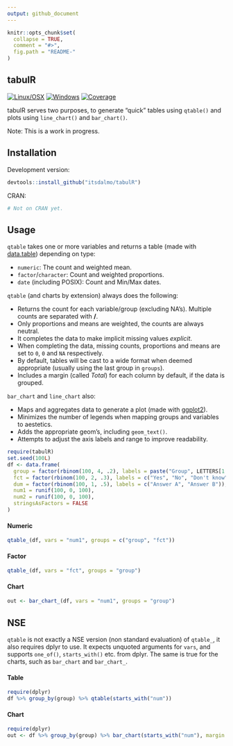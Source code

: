 ```yaml
---
output: github_document
---
```


<!-- README.md is generated from README.Rmd. Please edit that file -->

```r
knitr::opts_chunk$set(
  collapse = TRUE,
  comment = "#>",
  fig.path = "README-"
)
```

## tabulR

[![Linux/OSX](https://travis-ci.org/itsdalmo/tabulR.svg?branch=master)](https://travis-ci.org/itsdalmo/tabulR)
[![Windows](https://ci.appveyor.com/api/projects/status/github/itsdalmo/tabulR?branch=master&svg=true)](https://ci.appveyor.com/project/itsdalmo/tabulR)
[![Coverage](http://codecov.io/github/itsdalmo/tabulR/coverage.svg?branch=master)](http://codecov.io/github/itsdalmo/tabulR?branch=master)

tabulR serves two purposes, to generate "quick" tables using `qtable()` and plots using `line_chart()` and `bar_chart()`. 

Note: This is a work in progress.

## Installation

Development version:
```R
devtools::install_github("itsdalmo/tabulR")
```

CRAN:
```R
# Not on CRAN yet.
```

## Usage

`qtable` takes one or more variables and returns a table (made with [data.table](https://github.com/Rdatatable/data.table)) depending on type:

- `numeric`: The count and weighted mean.
- `factor`/`character`: Count and weighted proportions.
- `date` (including POSIX): Count and Min/Max dates. 

`qtable` (and charts by extension) always does the following:

- Returns the count for each variable/group (excluding NA's). Multiple counts are separated with **/**.
- Only proportions and means are weighted, the counts are always neutral.
- It completes the data to make implicit missing values *explicit*. 
- When completing the data, missing counts, proportions and means are set to `0`, `0` and `NA` respectively.
- By default, tables will be cast to a wide format when deemed appropriate (usually using the last group in `groups`).
- Includes a margin (called *Total*) for each column by default, if the data is grouped.

`bar_chart` and `line_chart` also:

- Maps and aggregates data to generate a plot (made with [ggplot2](https://github.com/hadley/ggplot2)).
- Minimizes the number of legends when mapping groups and variables to aestetics.
- Adds the appropriate geom's, including `geom_text()`.
- Attempts to adjust the axis labels and range to improve readability.

```r
require(tabulR)
set.seed(100L)
df <- data.frame(
  group = factor(rbinom(100, 4, .2), labels = paste("Group", LETTERS[1:4])),
  fct = factor(rbinom(100, 2, .3), labels = c("Yes", "No", "Don't know")),
  dum = factor(rbinom(100, 1, .5), labels = c("Answer A", "Answer B")),
  num1 = runif(100, 0, 100),
  num2 = runif(100, 0, 100),
  stringsAsFactors = FALSE
)
```

#### Numeric

```r
qtable_(df, vars = "num1", groups = c("group", "fct"))
```

#### Factor

```r
qtable_(df, vars = "fct", groups = "group")
```

#### Chart

```r
out <- bar_chart_(df, vars = "num1", groups = "group")
```

## NSE

`qtable` is not exactly a NSE version (non standard evaluation) of `qtable_`, it also requires dplyr to use. It expects unquoted arguments for `vars`, and supports `one_of()`, `starts_with()` etc. from dplyr. The same is true for the charts, such as `bar_chart` and `bar_chart_`.

#### Table

```r
require(dplyr)
df %>% group_by(group) %>% qtable(starts_with("num"))
```

#### Chart

```r
require(dplyr)
out <- df %>% group_by(group) %>% bar_chart(starts_with("num"), margin = FALSE)
```
